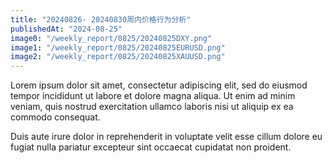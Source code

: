 ```yaml
---
title: "20240826- 20240830周内价格行为分析"
publishedAt: "2024-08-25"
image0: "/weekly_report/0825/20240825DXY.png"
image1: "/weekly_report/0825/20240825EURUSD.png"
image2: "/weekly_report/0825/20240825XAUUSD.png"
---
```


Lorem ipsum dolor sit amet, consectetur adipiscing elit, sed do eiusmod tempor incididunt ut labore et dolore magna aliqua. Ut enim ad minim veniam, quis nostrud exercitation ullamco laboris nisi ut aliquip ex ea commodo consequat.

Duis aute irure dolor in reprehenderit in voluptate velit esse cillum dolore eu fugiat nulla pariatur excepteur sint occaecat cupidatat non proident.

